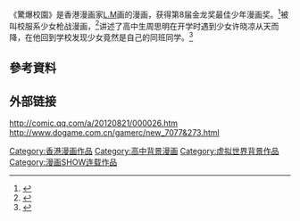 {{expand|time=2015-04-23T09:29:15+00:00}}
《驚爆校園》是香港漫画家[[L.M|L.M]]画的漫画，获得第8届金龙奖最佳少年漫画奖。<ref>{{Cite news|url=http://news.comicyu.com/2012/11/14/94162.html|title=全城总动员，《惊爆校园》第5卷火爆上市！|language=zh-cn|publisher=漫域联播|author=小米|date=2012年11月14日|accessdate=2015-04-23|archive-date=2016-03-04|archive-url=https://web.archive.org/web/20160304104850/http://news.comicyu.com/2012/11/14/94162.html|dead-url=no}}</ref>被叫校服系少女枪战漫画，<ref>{{Cite news|url=http://news.comicyu.com/2013/06/07/114379.html|title=《惊爆校园》第6卷火爆登场——“校服系少女枪战漫画”再战江湖！|language=zh-cn|publisher=漫域联播|author=川贝|date=2013年6月7日|accessdate=2015-04-23|archive-date=2019-01-20|archive-url=https://web.archive.org/web/20190120043133/http://news.comicyu.com/2013/06/07/114379.html|dead-url=no}}</ref>讲述了高中生周思明在开学时遇到少女许晓凉从天而降，在他回到学校发现少女竟然是自己的同班同学。<ref>{{Cite news|url=http://game.21cn.com/comic/news/2012/03/16/11168944.shtml|title=万众期待，《惊爆校园》第1、2卷惊爆上市|language=zh-cn|publisher=21cn|author=NG075|date=2012-03-16|accessdate=2015-04-23|deadurl=yes|archiveurl=https://web.archive.org/web/20160304140344/http://game.21cn.com/comic/news/2012/03/16/11168944.shtml|archivedate=2016-03-04}}</ref>

== 參考資料 ==
{{Reflist}}
==外部链接==
http://comic.qq.com/a/20120821/000026.htm {{Wayback|url=http://comic.qq.com/a/20120821/000026.htm |date=20160308015341 }}
http://www.dogame.com.cn/gamerc/new_7077&273.html{{dead link|date=2018年5月 |bot=InternetArchiveBot |fix-attempted=yes }}
[[Category:香港漫画作品|Category:香港漫画作品]]
[[Category:高中背景漫画|Category:高中背景漫画]]
[[Category:虚拟世界背景作品|Category:虚拟世界背景作品]]
[[Category:漫画SHOW连载作品|Category:漫画SHOW连载作品]]